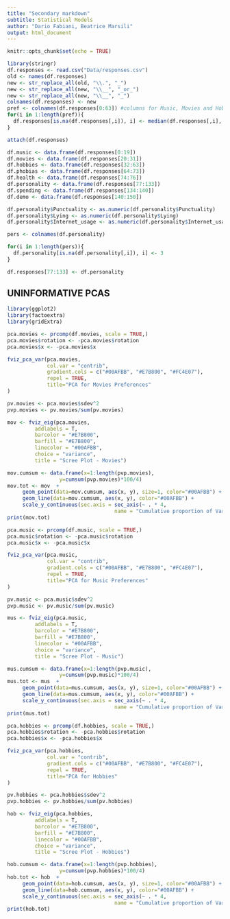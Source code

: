 ```yaml
---
title: "Secondary markdown"
subtitle: Statistical Models
author: "Dario Fabiani, Beatrice Marsili"
output: html_document
---
```


```r
knitr::opts_chunk$set(echo = TRUE)
```

```r
library(stringr) 
df.responses <- read.csv("Data/responses.csv")
old <- names(df.responses)
new <- str_replace_all(old, "\\.", "_") 
new <- str_replace_all(new, "\\__", "_or_")  
new <- str_replace_all(new, "\\__", "_") 
colnames(df.responses) <- new
pref <- colnames(df.responses[0:63]) #columns for Music, Movies and Hobbies preferences
for(i in 1:length(pref)){
  df.responses[is.na(df.responses[,i]), i] <- median(df.responses[,i], na.rm = TRUE)
}

attach(df.responses)

df.music <- data.frame(df.responses[0:19])
df.movies <- data.frame(df.responses[20:31])
df.hobbies <- data.frame(df.responses[32:63])
df.phobias <- data.frame(df.responses[64:73])
df.health <- data.frame(df.responses[74:76])
df.personality <- data.frame(df.responses[77:133])
df.spending <- data.frame(df.responses[134:140])
df.demo <- data.frame(df.responses[140:150])

df.personality$Punctuality <- as.numeric(df.personality$Punctuality)
df.personality$Lying <- as.numeric(df.personality$Lying)
df.personality$Internet_usage <- as.numeric(df.personality$Internet_usage)

pers <- colnames(df.personality)

for(i in 1:length(pers)){
  df.personality[is.na(df.personality[,i]), i] <- 3
}

df.responses[77:133] <- df.personality
```

## UNINFORMATIVE PCAS

```r
library(ggplot2)
library(factoextra)
library(gridExtra)

pca.movies <- prcomp(df.movies, scale = TRUE,)
pca.movies$rotation <- -pca.movies$rotation
pca.movies$x <- -pca.movies$x

fviz_pca_var(pca.movies,
             col.var = "contrib",
             gradient.cols = c("#00AFBB", "#E7B800", "#FC4E07"),
             repel = TRUE, 
             title="PCA for Movies Preferences"
)
```

```r
pv.movies <- pca.movies$sdev^2 
pvp.movies <- pv.movies/sum(pv.movies)

mov <- fviz_eig(pca.movies,
         addlabels = T, 
         barcolor = "#E7B800", 
         barfill = "#E7B800", 
         linecolor = "#00AFBB", 
         choice = "variance",
         title = "Scree Plot - Movies") 

mov.cumsum <- data.frame(x=1:length(pvp.movies),
                 y=cumsum(pvp.movies)*100/4)
mov.tot <- mov  + 
     geom_point(data=mov.cumsum, aes(x, y), size=1, color="#00AFBB") +
     geom_line(data=mov.cumsum, aes(x, y), color="#00AFBB") +
     scale_y_continuous(sec.axis = sec_axis(~ . * 4, 
                                   name = "Cumulative proportion of Variance Explained") )
print(mov.tot)
```

```r
pca.music <- prcomp(df.music, scale = TRUE,)
pca.music$rotation <- -pca.music$rotation
pca.music$x <- -pca.music$x

fviz_pca_var(pca.music,
             col.var = "contrib",
             gradient.cols = c("#00AFBB", "#E7B800", "#FC4E07"),
             repel = TRUE, 
             title="PCA for Music Preferences"
)
```

```r
pv.music <- pca.music$sdev^2 
pvp.music <- pv.music/sum(pv.music)

mus <- fviz_eig(pca.music,
         addlabels = T, 
         barcolor = "#E7B800", 
         barfill = "#E7B800", 
         linecolor = "#00AFBB", 
         choice = "variance",
         title = "Scree Plot - Music") 

mus.cumsum <- data.frame(x=1:length(pvp.music),
                 y=cumsum(pvp.music)*100/4)
mus.tot <- mus  + 
     geom_point(data=mus.cumsum, aes(x, y), size=1, color="#00AFBB") +
     geom_line(data=mus.cumsum, aes(x, y), color="#00AFBB") +
     scale_y_continuous(sec.axis = sec_axis(~ . * 4, 
                                   name = "Cumulative proportion of Variance Explained") )
print(mus.tot)
```
```r
pca.hobbies <- prcomp(df.hobbies, scale = TRUE,)
pca.hobbies$rotation <- -pca.hobbies$rotation
pca.hobbies$x <- -pca.hobbies$x

fviz_pca_var(pca.hobbies,
             col.var = "contrib",
             gradient.cols = c("#00AFBB", "#E7B800", "#FC4E07"),
             repel = TRUE, 
             title="PCA for Hobbies"
)
```
```r
pv.hobbies <- pca.hobbies$sdev^2 
pvp.hobbies <- pv.hobbies/sum(pv.hobbies)

hob <- fviz_eig(pca.hobbies,
         addlabels = T, 
         barcolor = "#E7B800", 
         barfill = "#E7B800", 
         linecolor = "#00AFBB", 
         choice = "variance",
         title = "Scree Plot - Hobbies") 

hob.cumsum <- data.frame(x=1:length(pvp.hobbies),
                 y=cumsum(pvp.hobbies)*100/4)
hob.tot <- hob  + 
     geom_point(data=hob.cumsum, aes(x, y), size=1, color="#00AFBB") +
     geom_line(data=hob.cumsum, aes(x, y), color="#00AFBB") +
     scale_y_continuous(sec.axis = sec_axis(~ . * 4, 
                                   name = "Cumulative proportion of Variance Explained") )
print(hob.tot)
```

